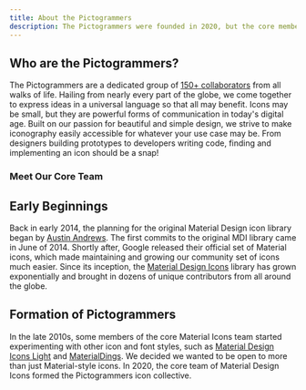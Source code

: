 ```yaml
---
title: About the Pictogrammers
description: The Pictogrammers were founded in 2020, but the core members have been making icons for the past decade.
---
```


## Who are the Pictogrammers?

The Pictogrammers are a dedicated group of [150+ collaborators](/docs/contribute/contributors/) from all walks of life. Hailing from nearly every part of the globe, we come together to express ideas in a universal language so that all may benefit. Icons may be small, but they are powerful forms of communication in today's digital age. Built on our passion for beautiful and simple design, we strive to make iconography easily accessible for whatever your use case may be. From designers building prototypes to developers writing code, finding and implementing an icon should be a snap!

### Meet Our Core Team

<Contributors view='core' />

## Early Beginnings

Back in early 2014, the planning for the original Material Design icon library began by [Austin Andrews](/contributor/Templarian). The first commits to the original MDI library came in June of 2014. Shortly after, Google released their official set of Material icons, which made maintaining and growing our community set of icons much easier. Since its inception, the [Material Design Icons](/library/mdi) library has grown exponentially and brought in dozens of unique contributors from all around the globe.

## Formation of Pictogrammers

In the late 2010s, some members of the core Material Icons team started experimenting with other icon and font styles, such as [Material Design Icons Light](/library/mdil) and [MaterialDings](https://github.com/Pictogrammers/MaterialDings). We decided we wanted to be open to more than just Material-style icons. In 2020, the core team of Material Design Icons formed the Pictogrammers icon collective.
